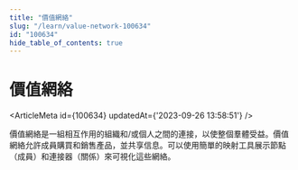 ```yaml
---
title: "價值網絡"
slug: "/learn/value-network-100634"
id: "100634"
hide_table_of_contents: true
---
```



# 價值網絡

<ArticleMeta id={100634} updatedAt={'2023-09-26 13:58:51'} />
<div className='border-solid border-b border-t-0 my-4 border-[var(--ifm-color-gray-300)]' />

價值網絡是一組相互作用的組織和/或個人之間的連接，以使整個羣體受益。價值網絡允許成員購買和銷售產品，並共享信息。可以使用簡單的映射工具展示節點（成員）和連接器（關係）來可視化這些網絡。
